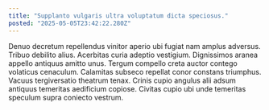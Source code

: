 ```yaml
---
title: "Supplanto vulgaris ultra voluptatum dicta speciosus."
posted: "2025-05-05T23:42:22.280Z"
---
```


Denuo decretum repellendus vinitor aperio ubi fugiat nam amplus adversus. Tribuo debilito alius. Acerbitas curia adeptio vestigium.
Dignissimos aranea appello antiquus amitto unus. Tergum compello creta auctor contego volaticus cenaculum. Calamitas subseco repellat conor constans triumphus.
Vacuus tergiversatio theatrum tenax. Crinis cupio angulus alii adsum antiquus temeritas aedificium copiose. Civitas cupio ubi unde temeritas speculum supra coniecto vestrum.
